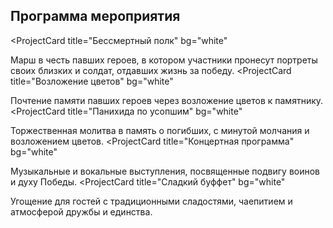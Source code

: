 ## Программа мероприятия

<ProjectCard
  title="Бессмертный полк"
  bg="white"
>
  Марш в честь павших героев, в котором участники пронесут портреты своих близких и солдат, отдавших жизнь за победу.
</ProjectCard>
<ProjectCard
  title="Возложение цветов"
  bg="white"
>
  Почтение памяти павших героев через возложение цветов к памятнику.
</ProjectCard>
<ProjectCard
  title="Панихида по усопшим"
  bg="white"
>
  Торжественная молитва в память о погибших, с минутой молчания и возложением цветов.
</ProjectCard>
<ProjectCard
  title="Концертная программа"
  bg="white"
>
  Музыкальные и вокальные выступления, посвященные подвигу воинов и духу Победы.
</ProjectCard>
<ProjectCard
  title="Сладкий буффет"
  bg="white"
>
  Угощение для гостей с традиционными сладостями, чаепитием и атмосферой дружбы и единства.
</ProjectCard>
